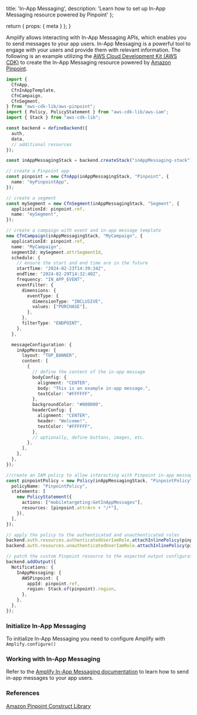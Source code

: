   title: 'In-App Messaging',
  description: 'Learn how to set up In-App Messaging resource powered by Pinpoint'
};

  return {
    props: {
      meta
    }
  };
}

Amplify allows interacting with In-App Messaging APIs, which enables you to send messages to your app users. In-App Messaging is a powerful tool to engage with your users and provide them with relevant information. The following is an example utilizing the [AWS Cloud Development Kit (AWS CDK)](https://docs.aws.amazon.com/cdk/latest/guide/home.html) to create the In-App Messaging resource powered by [Amazon Pinpoint](https://aws.amazon.com/pinpoint/).

```ts title="amplify/backend.ts"
import {
  CfnApp,
  CfnInAppTemplate,
  CfnCampaign,
  CfnSegment,
} from "aws-cdk-lib/aws-pinpoint";
import { Policy, PolicyStatement } from "aws-cdk-lib/aws-iam";
import { Stack } from "aws-cdk-lib";

const backend = defineBackend({
  auth, 
  data,
  // additional resources 
});

const inAppMessagingStack = backend.createStack("inAppMessaging-stack");

// create a Pinpoint app
const pinpoint = new CfnApp(inAppMessagingStack, "Pinpoint", {
  name: "myPinpointApp",
});

// create a segment 
const mySegment = new CfnSegment(inAppMessagingStack, "Segment", {
  applicationId: pinpoint.ref,
  name: "mySegment",
});

// create a campaign with event and in-app message template
new CfnCampaign(inAppMessagingStack, "MyCampaign", {
  applicationId: pinpoint.ref,
  name: "MyCampaign",
  segmentId: mySegment.attrSegmentId,
  schedule: {
    // ensure the start and end time are in the future
    startTime: "2024-02-23T14:39:34Z", 
    endTime: "2024-02-29T14:32:40Z",
    frequency: "IN_APP_EVENT",
    eventFilter: {
      dimensions: {
        eventType: {
          dimensionType: "INCLUSIVE",
          values: ["PURCHASE"],
        },
      },
      filterType: "ENDPOINT",
    },
  },

  messageConfiguration: {
    inAppMessage: {
      layout: "TOP_BANNER",
      content: [
        {
          // define the content of the in-app message
          bodyConfig: {
            alignment: "CENTER",
            body: "This is an example in-app message.",
            textColor: "#FFFFFF",
          },
          backgroundColor: "#000000",
          headerConfig: {
            alignment: "CENTER",
            header: "Welcome!",
            textColor: "#FFFFFF",
          },
          // optionally, define buttons, images, etc.
        },
      ],
    },
  },
});

//create an IAM policy to allow interacting with Pinpoint in-app messaging
const pinpointPolicy = new Policy(inAppMessagingStack, "PinpointPolicy", {
  policyName: "PinpointPolicy",
  statements: [
    new PolicyStatement({
      actions: ["mobiletargeting:GetInAppMessages"],
      resources: [pinpoint.attrArn + "/*"],
    }),
  ],
});

// apply the policy to the authenticated and unauthenticated roles
backend.auth.resources.authenticatedUserIamRole.attachInlinePolicy(pinpointPolicy);
backend.auth.resources.unauthenticatedUserIamRole.attachInlinePolicy(pinpointPolicy);

// patch the custom Pinpoint resource to the expected output configuration
backend.addOutput({
  Notifications: {
    InAppMessaging: {
      AWSPinpoint: {
        appId: pinpoint.ref,
        region: Stack.of(pinpoint).region,
      },
    },
  },
});
```


### Initialize In-App Messaging

To initialize In-App Messaging you need to configure Amplify with `Amplify.configure()`


### Working with In-App Messaging

Refer to the [Amplify In-App Messaging documentation](/react/build-a-backend/more-features/in-app-messaging/) to learn how to send in-app messages to your app users.

### References

[Amazon Pinpoint Construct Library](https://docs.aws.amazon.com/cdk/api/v2/docs/aws-cdk-lib.aws_pinpoint-readme.html)
